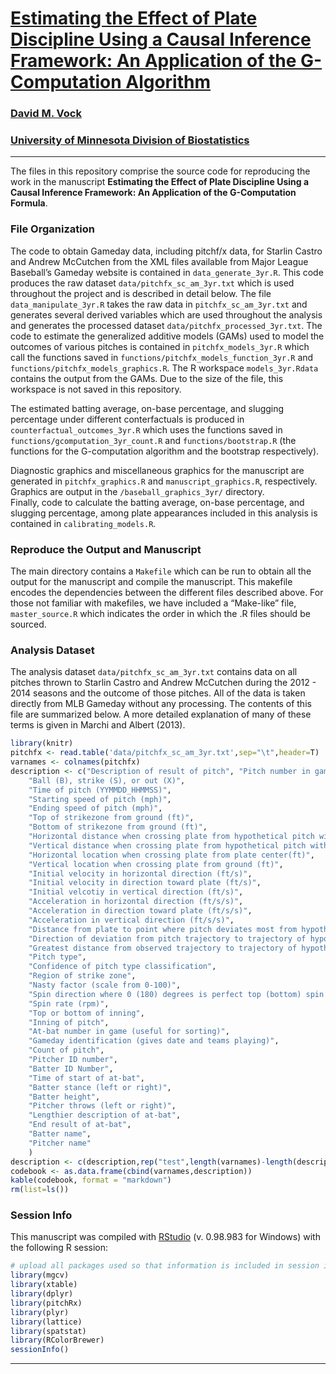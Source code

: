 # [Estimating the Effect of Plate Discipline Using a Causal Inference Framework: An Application of the G-Computation Algorithm](https://sites.google.com/site/dmvock/)

### [David M. Vock](https://sites.google.com/site/dmvock/)

### [University of Minnesota Division of Biostatistics](http://sph.umn.edu/biostatistics/)


---

The files in this repository comprise the source code for reproducing the work in the manuscript **Estimating the Effect of Plate Discipline Using a Causal Inference Framework: An Application of the G-Computation Formula**.

### File Organization

The code to obtain Gameday data, including pitchf/x data, for Starlin Castro and Andrew McCutchen from the XML files available from Major League Baseball's Gameday website is contained in `data_generate_3yr.R`. This code produces the raw dataset `data/pitchfx_sc_am_3yr.txt` which is used throughout the project and is described in detail below. The file `data_manipulate_3yr.R` takes the raw data in `pitchfx_sc_am_3yr.txt` and generates several derived variables which are used throughout the analysis and generates the processed dataset `data/pitchfx_processed_3yr.txt`. The code to estimate the generalized additive models (GAMs) used to model the outcomes of various pitches is contained in `pitchfx_models_3yr.R` which call the functions saved in `functions/pitchfx_models_function_3yr.R` and `functions/pitchfx_models_graphics.R`. The R workspace `models_3yr.Rdata` contains the output from the GAMs. Due to the size of the file, this workspace is not saved in this repository.

The estimated batting average, on-base percentage, and slugging percentage under different conterfactuals is produced in `counterfactual_outcomes_3yr.R` which uses the functions saved in `functions/gcomputation_3yr_count.R` and `functions/bootstrap.R` (the functions for the G-computation algorithm and the bootstrap respectively).

Diagnostic graphics and miscellaneous graphics for the manuscript are generated in `pitchfx_graphics.R` and `manuscript_graphics.R`, respectively. Graphics are output in the `/baseball_graphics_3yr/` directory.  
Finally, code to calculate the batting average, on-base percentage, and slugging percentage, among plate appearances included in this analysis is contained in `calibrating_models.R`. 

### Reproduce the Output and Manuscript

The main directory contains a `Makefile` which can be run to obtain all the output for the manuscript and compile the manuscript.  This makefile encodes the dependencies between the different files described above. For those not familiar with makefiles, we have included a "Make-like" file, `master_source.R` which indicates the order in which the .R files should be sourced.

### Analysis Dataset

The analysis dataset `data/pitchfx_sc_am_3yr.txt` contains data on all pitches thrown to Starlin Castro and Andrew McCutchen during the 2012 - 2014 seasons and the outcome of those pitches. All of the data is taken directly from MLB Gameday without any processing. The contents of this file are summarized below. A more detailed explanation of many of these terms is given in Marchi and Albert (2013).  

```r
library(knitr)
pitchfx <- read.table('data/pitchfx_sc_am_3yr.txt',sep="\t",header=T)
varnames <- colnames(pitchfx)
description <- c("Description of result of pitch", "Pitch number in game (useful for sorting)",
	"Ball (B), strike (S), or out (X)",
	"Time of pitch (YYMMDD_HHMMSS)",
	"Starting speed of pitch (mph)",
	"Ending speed of pitch (mph)",
	"Top of strikezone from ground (ft)",
	"Bottom of strikezone from ground (ft)",
	"Horizontal distance when crossing plate from hypothetical pitch with no spin (in)",
	"Vertical distance when crossing plate from hypothetical pitch with no spin (in)", 
	"Horizontal location when crossing plate from plate center(ft)",
	"Vertical location when crossing plate from ground (ft)",
	"Initial velocity in horizontal direction (ft/s)",
	"Initial velocity in direction toward plate (ft/s)",
	"Initial velcotiy in vertical direction (ft/s)",
	"Acceleration in horizontal direction (ft/s/s)",
	"Acceleration in direction toward plate (ft/s/s)",
	"Acceleration in vertical direction (ft/s/s)",
	"Distance from plate to point where pitch deviates most from hypothetical pitch with no spin (ft)",
	"Direction of deviation from pitch trajectory to trajectory of hypothetical pitch with no spin (deg)",
	"Greatest distance from observed trajectory to trajectory of hypothetical pitch with no spin (in)",
	"Pitch type",
	"Confidence of pitch type classification",
	"Region of strike zone",
	"Nasty factor (scale from 0-100)",
	"Spin direction where 0 (180) degrees is perfect top (bottom) spin (deg)",
	"Spin rate (rpm)",
	"Top or bottom of inning",
	"Inning of pitch",
	"At-bat number in game (useful for sorting)",
	"Gameday identification (gives date and teams playing)",
	"Count of pitch",
	"Pitcher ID number",
	"Batter ID Number",
	"Time of start of at-bat",
	"Batter stance (left or right)",
	"Batter height",
	"Pitcher throws (left or right)",
	"Lengthier description of at-bat",
	"End result of at-bat",
	"Batter name",
	"Pitcher name"	
	)
description <- c(description,rep("test",length(varnames)-length(description)))
codebook <- as.data.frame(cbind(varnames,description))
kable(codebook, format = "markdown")
rm(list=ls())
```

### Session Info
This manuscript was compiled with [RStudio](http://www.rstudio.com/) (v. 0.98.983 for Windows) with the following R session:

```r
# upload all packages used so that information is included in session info
library(mgcv)
library(xtable)
library(dplyr)
library(pitchRx)
library(plyr)
library(lattice)
library(spatstat)
library(RColorBrewer)
sessionInfo()
```

---


